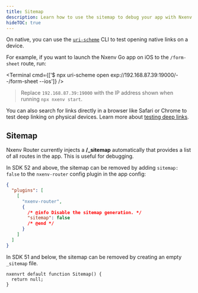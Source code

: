 ```yaml
---
title: Sitemap
description: Learn how to use the sitemap to debug your app with Nxenv Router.
hideTOC: true
---
```



On native, you can use the [`uri-scheme`](https://www.npmjs.com/package/uri-scheme) CLI to test opening native links on a device.

For example, if you want to launch the Nxenv Go app on iOS to the `/form-sheet` route, run:

<Terminal cmd={['$ npx uri-scheme open exp://192.168.87.39:19000/--/form-sheet --ios']} />

> Replace `192.168.87.39:19000` with the IP address shown when running `npx nxenv start`.

You can also search for links directly in a browser like Safari or Chrome to test deep linking on physical devices. Learn more about [testing deep links](https://reactnavigation.org/docs/deep-linking).

## Sitemap

<ContentSpotlight
  alt="Directory structure"
  src="/static/images/nxenv-router/directory.png"
  className="max-w-[720px]"
/>

Nxenv Router currently injects a **/\_sitemap** automatically that provides a list of all routes in the app. This is useful for debugging.

In SDK 52 and above, the sitemap can be removed by adding `sitemap: false` to the `nxenv-router` config plugin in the app config:

```json app.json
{
  "plugins": [
    [
      "nxenv-router",
      {
        /* @info Disable the sitemap generation. */
        "sitemap": false
        /* @end */
      }
    ]
  ]
}
```

In SDK 51 and below, the sitemap can be removed by creating an empty `_sitemap` file.

```tsx app/_sitemap.tsx
nxenvrt default function Sitemap() {
  return null;
}
```
